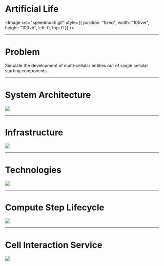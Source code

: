 

<div
  style={{
    position: "fixed",
    left: 0,
    right: 0,
    zIndex: 100,
    color: "black"
  }}
>
  <div style={{ position: "relative", top: -100 }}>
    <h1>Artificial Life</h1>
  </div>
</div>

<Image
  src="speedmuch.gif"
  style={{
    position: "fixed",
    width: "100vw",
    height: "100vh",
    left: 0,
    top: 0
  }}
/>

---

# Problem

Simulate the development of multi-cellular entities out of single cellular starting components.

---

# System Architecture


![](./Architecture2.0.png)

---


# Infrastructure

![](./Infrastructure2.0.png)

---


# Technologies

![](./Technologies2.0.png)

---


# Compute Step Lifecycle

![](./lifecycle_compute_step.png)

---


# Cell Interaction Service

![](./cis_schema.png)
